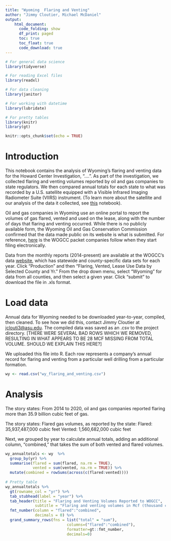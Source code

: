 ```yaml
---
title: "Wyoming  Flaring and Venting"
author: "Jimmy Cloutier, Michael McDaniel"
output:
    html_document:
      code_folding: show
      df_print: paged
      toc: true
      toc_float: true
      code_download: true
---
```


```r

# For general data science
library(tidyverse)

# For reading Excel files
library(readxl)

# For data cleaning
library(janitor)

# For working with datetime
library(lubridate)

# For pretty tables
library(knitr)
library(gt)

knitr::opts_chunk$set(echo = TRUE)

```

# Introduction 

This notebook contains the analysis of Wyoming's flaring and venting data for the Howard Center Investigation, "....". As part of the investigation, we collected flaring and venting volumes reported by oil and gas companies to state regulators. We then compared annual totals for each state to what was recorded by a U.S. satellite equipped with a Visible Infrared Imaging Radiometer Suite (VIIRS) instrument. (To learn more about the satellite and our analysis of the data it collected, see [this](....) notebook). 

Oil and gas companies in Wyoming use an online portal to report the volumes of gas flared, vented and used on the lease, along with the number of days that flaring and venting occurred. While there is no publicly available form, the Wyoming Oil and Gas Conservation Commission confirmed that the data made public on its website is what is submitted. For reference, [here](http://pipeline.wyo.gov/legacywogcce.cfm) is the WOGCC packet companies follow when they start filing electronically.

Data from the monthly reports (2014-present) are available at the WOGCC’s data [website](http://pipeline.wyo.gov/legacywogcce.cfm), which has statewide and county-specific data sets for each year. Click “Production” and then “Flaring, Vented, Lease Use Data by Selected County and Yr.” From the drop down menu, select “Wyoming” for data from all counties, and then select a given year. Click “submit” to download the file in .xls format. 


# Load data

Annual data for Wyoming needed to be downloaded year-to-year, compiled, then cleaned. To see how we did this, contact Jimmy Cloutier at [jclouti3@asu.edu](mailto:jclouti3@asu.edu). The compiled data was saved as an .csv to the project directory.  [THERE WERE SEVERAL BAD ROWS WHICH WE REMOVED, RESULTING IN WHAT APPEARS TO BE 28 MCF MISSING FROM TOTAL VOLUME. SHOULD WE EXPLAIN THIS HERE?]

We uploaded this file into R. Each row represents a company's annual record for flaring and venting from a particular well drilling from a particular formation. 


```r

wy <- read.csv("wy_flaring_and_venting.csv")

```


# Analysis

The story states: From 2014 to 2020, oil and gas companies reported flaring more than 35.9 billion cubic feet of gas. 

The story states: Flared gas volumes, as reported by the state:
Flared: 35,937,487,000 cubic feet
Vented: 1,560,682,000 cubic feet

Next, we grouped by year to calculate annual totals, adding an additional column, "combined," that takes the sum of both vented and flared volumes. 


```r


wy_annualtotals <- wy  %>%
  group_by(yr) %>%
  summarise(flared = sum(flared, na.rm = TRUE),
            vented = sum(vented, na.rm = TRUE)) %>%
  mutate(combined = rowSums(across(c(flared:vented))))
  
# Pretty table
wy_annualtotals %>%
  gt(rowname_col = "yr") %>%
  tab_stubhead(label = "year") %>%
  tab_header(title = "Flaring and Venting Volumes Reported to WOGCC",
             subtitle = "Flaring and venting volumes in Mcf (thousand cubic feet)") %>%
  fmt_number(column = "flared":"combined",
             decimals = 0) %>%
  grand_summary_rows(fns = list("total" = "sum"), 
                           columns=("flared":"combined"), 
                           formatter=gt::fmt_number, 
                           decimals=0)

```

